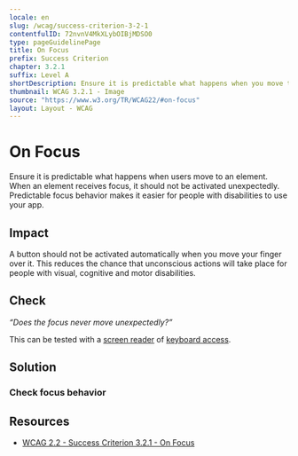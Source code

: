 ```yaml
---
locale: en
slug: /wcag/success-criterion-3-2-1
contentfulID: 72nvnV4MkXLybOIBjMDSO0
type: pageGuidelinePage
title: On Focus
prefix: Success Criterion
chapter: 3.2.1
suffix: Level A
shortDescription: Ensure it is predictable what happens when you move the focus.
thumbnail: WCAG 3.2.1 - Image
source: "https://www.w3.org/TR/WCAG22/#on-focus"
layout: Layout - WCAG
---
```


# On Focus

Ensure it is predictable what happens when users move to an element. When an element receives focus, it should not be activated unexpectedly. Predictable focus behavior makes it easier for people with disabilities to use your app.

## Impact

A button should not be activated automatically when you move your finger over it. This reduces the chance that unconscious actions will take place for people with visual, cognitive and motor disabilities.

## Check

*“Does the focus never move unexpectedly?”*

This can be tested with a [screen reader](/en/stats/screen-reader) of [keyboard access](/en/stats/keyboard-access).

## Solution

### Check focus behavior

<CodeSample id="element-focus" locale="en"/>

## Resources

- [WCAG 2.2 - Success Criterion 3.2.1 - On Focus](https://www.w3.org/TR/WCAG22/#on-focus)